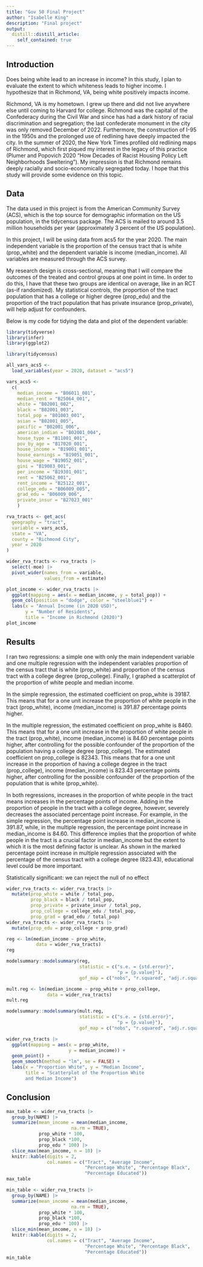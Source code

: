 ```yaml
---
title: "Gov 50 Final Project"
author: "Isabelle King"
description: "Final project"
output:
  distill::distill_article:
    self_contained: true
---
```


## Introduction

Does being white lead to an increase in income? In this study, I plan to evaluate the extent to which whiteness leads to higher income. I hypothesize that in Richmond, VA, being white positively impacts income.

Richmond, VA is my hometown. I grew up there and did not live anywhere else until coming to Harvard for college. Richmond was the capital of the Confederacy during the Civil War and since has had a dark history of racial discrimination and segregation; the last confederate monument in the city was only removed December of 2022. Furthermore, the construction of I-95 in the 1950s and the prolonged use of redlining have deeply impacted the city. In the summer of 2020, the New York Times profiled old redlining maps of Richmond, which first piqued my interest in the legacy of this practice (Plumer and Popovich 2020 "How Decades of Racist Housing Policy Left Neighborhoods Sweltering"). My impression is that Richmond remains deeply racially and socio-economically segregated today. I hope that this study will provide some evidence on this topic.   

## Data

The data used in this project is from the American Community Survey (ACS), which is the top source for demographic information on the US population, in the tidycensus package. The ACS is mailed to around 3.5 million households per year (approximately 3 percent of the US population). 

In this project, I will be using data from acs5 for the year 2020. The main independent variable is the proportion of the census tract that is white (prop_white) and the dependent variable is income (median_income). All variables are measured through the ACS survey. 

My research design is cross-sectional, meaning that I will compare the outcomes of the treated and control groups at one point in time. In order to do this, I have that these two groups are identical on average, like in an RCT (as-if randomized). My statistical controls, the proportion of the tract population that has a college or higher degree (prop_edu) and the proportion of the tract population that has private insurance (prop_private), will help adjust for confounders. 

Below is my code for tidying the data and plot of the dependent variable:

```r
library(tidyverse)
library(infer)
library(ggplot2)
```

```r
library(tidycensus)
```


```r
all_vars_acs5 <- 
  load_variables(year = 2020, dataset = "acs5")
```


```r
vars_acs5 <-
  c(
    median_income = "B06011_001",
    median_rent = "B25064_001", 
    white = "B02001_002", 
    black = "B02001_003", 
    total_pop = "B01003_001", 
    asian = "B02001_005", 
    pacific = "B02001_006", 
    american_indian = "B02001_004", 
    house_type = "B11001_001", 
    pov_by_age = "B17020_001", 
    house_income = "B19001_001", 
    house_earnings = "B19051_001", 
    house_wage = "B19052_001", 
    gini = "B19083_001", 
    per_income = "B19301_001", 
    rent = "B25062_001", 
    rent_income = "B25122_001", 
    college_edu = "B06009_005", 
    grad_edu = "B06009_006", 
    private_insur = "B27023_001"
    )
```


```r
rva_tracts <- get_acs(
  geography = "tract", 
  variable = vars_acs5, 
  state = "VA", 
  county = "Richmond City", 
  year = 2020
)
```


```r
wider_rva_tracts <- rva_tracts |>
  select(-moe) |>
  pivot_wider(names_from = variable, 
              values_from = estimate)
```


```r
plot_income <- wider_rva_tracts |>
  ggplot(mapping = aes(x = median_income, y = total_pop)) + 
  geom_col(position = "dodge", color = "steelblue1") + 
  labs(x = "Annual Income (in 2020 USD)", 
       y = "Number of Residents", 
       title = "Income in Richmond (2020)")
plot_income
```

## Results

I ran two regressions: a simple one with only the main independent variable and one multiple regression with the independent variables proportion of the census tract that is white (prop_white) and proportion of the census tract with a college degree (prop_college). Finally, I graphed a scatterplot of the proportion of white people and median income. 

In the simple regression, the estimated coefficient on prop_white is 39187. This means that for a one unit increase the proportion of white people in the tract (prop_white), income (median_income) is 391.87 percentage points higher. 

In the multiple regression, the estimated coefficient on prop_white is 8460. This means that for a one unit increase in the proportion of white people in the tract (prop_white), income (median_income) is 84.60 percentage points higher, after controlling for the possible confounder of the proportion of the population having a college degree (prop_college). The estimated coefficient on prop_college is 82343. This means that for a one unit increase in the proportion of having a college degree in the tract (prop_college), income (median_income) is 823.43 percentage points higher, after controlling for the possible confounder of the proportion of the population that is white (prop_white).  

In both regressions, increases in the proportion of white people in the tract means increases in the percentage points of income. Adding in the proportion of people in the tract with a college degree, however, severely decreases the associated percentage point increase. For example, in the simple regression, the percentage point increase in median_income is 391.87, while, in the multiple regression, the percentage point increase in median_income is 84.60. This difference implies that the proportion of white people in the tract is a crucial factor in median_income but the extent to which it is the most defining factor is unclear. As shown in the marked percentage point increase in multiple regression associated with the percentage of the census tract with a college degree (823.43), educational level could be more important. 

Statistically significant: we can reject the null of no effect 

```r
wider_rva_tracts <- wider_rva_tracts |>
  mutate(prop_white = white / total_pop, 
         prop_black = black / total_pop, 
         prop_private = private_insur / total_pop, 
         prop_college = college_edu / total_pop, 
         prop_grad = grad_edu / total_pop)
wider_rva_tracts <- wider_rva_tracts |>
  mutate(prop_edu = prop_college + prop_grad)
```

```r
reg <- lm(median_income ~ prop_white, 
           data = wider_rva_tracts)
reg
```

```r
modelsummary::modelsummary(reg,
                           statistic = c("s.e. = {std.error}",
                                         "p = {p.value}"),
                           gof_map = c("nobs", "r.squared", "adj.r.squared"))
```


```r
mult.reg <- lm(median_income ~ prop_white + prop_college,
               data = wider_rva_tracts)
mult.reg
```

```r
modelsummary::modelsummary(mult.reg,
                           statistic = c("s.e. = {std.error}",
                                         "p = {p.value}"),
                           gof_map = c("nobs", "r.squared", "adj.r.squared"))
```


```r
wider_rva_tracts |>
  ggplot(mapping = aes(x = prop_white, 
                       y = median_income)) + 
  geom_point() + 
  geom_smooth(method = "lm", se = FALSE) + 
  labs(x = "Proportion White", y = "Median Income", 
       title = "Scatterplot of the Proportion White 
       and Median Income")
```

## Conclusion

```r
max_table <- wider_rva_tracts |>
  group_by(NAME) |>
  summarize(mean_income = mean(median_income, 
                        na.rm = TRUE), 
            prop_white * 100, 
            prop_black *100, 
            prop_edu * 100) |>
  slice_max(mean_income, n = 10) |>
  knitr::kable(digits = 2, 
               col.names = c("Tract", "Average Income", 
                             "Percentage White", "Percentage Black", 
                             "Percentage Educated"))
max_table
```

```r
min_table <- wider_rva_tracts |>
  group_by(NAME) |>
  summarize(mean_income = mean(median_income, 
                        na.rm = TRUE), 
            prop_white * 100, 
            prop_black *100, 
            prop_edu * 100) |>
  slice_min(mean_income, n = 10) |>
  knitr::kable(digits = 2, 
               col.names = c("Tract", "Average Income", 
                             "Percentage White", "Percentage Black", 
                             "Percentage Educated"))
min_table
```

